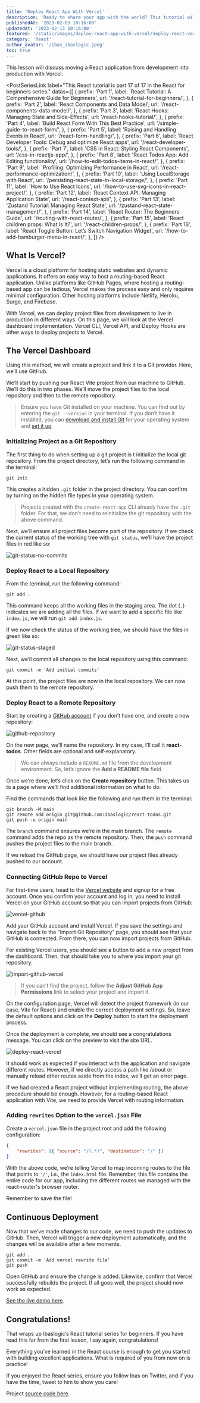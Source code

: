 ```yaml
---
title: 'Deploy React App With Vercel'
description: 'Ready to share your app with the world? This tutorial will show you how to deploy your React app to Vercel. Get started now and publish your React app for free!'
publishedAt: '2023-02-03 10:16:00'
updatedAt: '2023-02-13 10:16:00'
featured: '/static/images/deploy-react-app-with-vercel/deploy-react-vercel.png'
category: 'React'
author_avatar: '/ibas_ibaslogic.jpeg'
toc: true
---
```


This lesson will discuss moving a React application from development into production with Vercel.

<PostSeriesLink
  label="This React tutorial is part 17 of 17 in the React for beginners series."
  datas={[
    {
      prefix: 'Part 1',
      label: 'React Tutorial: A Comprehensive Guide for Beginners',
      url: '/react-tutorial-for-beginners/',
    },
    {
      prefix: 'Part 2',
      label: 'React Components and Data Model',
      url: '/react-components-data-model/',
    },
    {
      prefix: 'Part 3',
      label: 'React Hooks: Managing State and Side-Effects',
      url: '/react-hooks-tutorial/',
    },
    {
      prefix: 'Part 4',
      label: 'Build React Form With This Best Practice',
      url: '/simple-guide-to-react-form/',
    },
    {
      prefix: 'Part 5',
      label: 'Raising and Handling Events in React',
      url: '/react-form-handling/',
    },
    {
      prefix: 'Part 6',
      label: 'React Developer Tools: Debug and optimize React apps',
      url: '/react-developer-tools/',
    },
    {
      prefix: 'Part 7',
      label: 'CSS in React: Styling React Components',
      url: '/css-in-reactjs-app/',
    },
    {
      prefix: 'Part 8',
      label: 'React Todos App: Add Editing functionality',
      url: '/how-to-edit-todos-items-in-react/',
    },
    {
      prefix: 'Part 9',
      label: 'Profiling: Optimizing Performance in React',
      url: '/react-performance-optimization/',
    },
    {
      prefix: 'Part 10',
      label: 'Using LocalStorage with React',
      url: '/persisting-react-state-in-local-storage/',
    },
    {
      prefix: 'Part 11',
      label: 'How to Use React Icons',
      url: '/how-to-use-svg-icons-in-react-project/',
    },
    {
      prefix: 'Part 12',
      label: 'React Context API: Managing Application State',
      url: '/react-context-api/',
    },
    {
      prefix: 'Part 13',
      label: 'Zustand Tutorial: Managing React State',
      url: '/zustand-react-state-management/',
    },
    {
      prefix: 'Part 14',
      label: 'React Router: The Beginners Guide',
      url: '/routing-with-react-router/',
    },
    {
      prefix: 'Part 15',
      label: 'React children props: What Is It?',
      url: '/react-children-props/',
    },
    {
      prefix: 'Part 16',
      label: 'React Toggle Button: Let’s Switch Navigation Widget',
      url: '/how-to-add-hamburger-menu-in-react/',
    },
  ]}
/>

## What Is Vercel?

Vercel is a cloud platform for hosting static websites and dynamic applications. It offers an easy way to host a routing-based React application. Unlike platforms like GitHub Pages, where hosting a routing-based app can be tedious, Vercel makes the process easy and only requires minimal configuration. Other hosting platforms include Netlify, Heroku, Surge, and Firebase. 

With Vercel, we can deploy project files from development to live in production in different ways. On this page, we will look at the Vercel dashboard implementation. Vercel CLI, Vercel API, and Deploy Hooks are other ways to deploy projects to Vercel.

## The Vercel Dashboard

Using this method, we will create a project and link it to a Git provider. Here, we’ll use GitHub. 

We’ll start by pushing our React Vite project from our machine to GitHub. We’ll do this in two phases. We’ll move the project files to the local repository and then to the remote repository. 


> Ensure you have Git installed on your machine. You can find out by entering the `git --version` in your terminal. If you don’t have it installed, you can [download and install Git](https://git-scm.com/downloads) for your operating system and [set it up](https://www.atlassian.com/git/tutorials/install-git).


### Initializing Project as a Git Repository 

The first thing to do when setting up a git project is t initialize the local git repository. From the project directory, let’s run the following command in the terminal:

```shell
git init
```
This creates a hidden `.git` folder in the project directory. You can confirm by turning on the hidden file types in your operating system.

> Projects created with the `create-react-app` CLI already have the `.git` folder. For that, we don’t need to reinitialize the git repository with the above command. 

Next, we’ll ensure all project files become part of the repository. If we check the current status of the working tree with `git status`, we’ll have the project files in red like so:

![git-status-no-commits](/static/images/deploy-react-app-with-vercel/git-status-no-commits.png)

### Deploy React to a Local Repository

From the terminal, run the following command:

```shell
git add .
```
This command keeps all the working files in the staging area. The dot (`.`) indicates we are adding all the files. If we want to add a specific file like `index.js`, we will run `git add index.js`.

If we now check the status of the working tree, we should have the files in green like so:

![git-status-staged](/static/images/deploy-react-app-with-vercel/git-status-staged.png)

Next, we’ll commit all changes to the local repository using this command:

```shell
git commit -m 'Add initial commits'
```
At this point, the project files are now in the local repository. We can now push them to the remote repository.

### Deploy React to a Remote Repository 

Start by creating a [GitHub account](https://github.com/) if you don’t have one, and create a new repository:

![github-repository](/static/images/deploy-react-app-with-vercel/github-repository.png)

On the new page, we’ll name the repository. In my case, I’ll call it **react-todos**. Other fields are optional and self-explanatory.

> We can always include a `README.md` file from the development environment. So, let’s ignore the **Add a README file** field. 

Once we’re done, let’s click on the **Create repository** button. This takes us to a page where we’ll find additional information on what to do. 

Find the commands that look like the following and run them in the terminal:

```shell
git branch -M main
git remote add origin git@github.com:Ibaslogic/react-todos.git
git push -u origin main
```
The `branch` command ensures we’re in the main branch. The `remote` command adds the repo as the remote repository. Then, the `push` command pushes the project files to the main branch. 

If we reload the GitHub page, we should have our project files already pushed to our account. 

### Connecting GitHub Repo to Vercel

For first-time users, head to the [Vercel website](https://vercel.com/) and signup for a free account. Once you confirm your account and log in, you need to install Vercel on your GitHub account so that you can import projects from GitHub:

![vercel-github](/static/images/deploy-react-app-with-vercel/vercel-github.png)

Add your GitHub account and install Vercel. If you save the settings and navigate back to the “Import Git Repository” page, you should see that your GitHub is connected. From there, you can now import projects from GitHub. 

For existing Vercel users, you should see a button to add a new project from the dashboard. Then, that should take you to where you import your git repository.

![import-github-vercel](/static/images/deploy-react-app-with-vercel/import-github-vercel.png)

> If you can’t find the project, follow the **Adjust GitHub App Permissions** link to select your project and import it.

On the configuration page, Vercel will detect the project framework (in our case, Vite for React) and enable the correct deployment settings. So, leave the default options and click on the **Deploy** button to start the deployment process.

Once the deployment is complete, we should see a congratulations message. You can click on the preview to visit the site URL.

![deploy-react-vercel](/static/images/deploy-react-app-with-vercel/deploy-react-vercel.png)

It should work as expected if you interact with the application and navigate different routes. However, if we directly access a path like /about or manually reload other routes aside from the index, we’ll get an error page. 

If we had created a React project without implementing routing, the above procedure should be enough. However, for a routing-based React application with Vite, we need to provide Vercel with routing information. 

### Adding `rewrites` Option to the `vercel.json` File

Create a `vercel.json` file in the project root and add the following configuration:

```json showLineNumbers
{
    "rewrites": [{ "source": "/(.*)", "destination": "/" }]
}
```
With the above code, we’re telling Vercel to map incoming routes to the file that points to `'/'`, i.e., the `index.html` file. Remember, this file contains the entire code for our app, including the different routes we managed with the react-router's browser router. 

Remember to save the file!

## Continuous Deployment

Now that we’ve made changes to our code, we need to push the updates to GitHub. Then, Vercel will trigger a new deployment automatically, and the changes will be available after a few moments.

```shell
git add .
git commit -m 'Add vercel rewrite file'
git push
```
Open GitHub and ensure the change is added. Likewise, confirm that Vercel successfully rebuilds the project. If all goes well, the project should now work as expected. 

[See the live demo here](https://react-todos-ibas.vercel.app/).

## Congratulations!

That wraps up Ibaslogic’s React tutorial series for beginners. If you have read this far from the first lesson, I say again, congratulations! 

Everything you’ve learned in the React course is enough to get you started with building excellent applications. What is required of you from now on is practice! 

If you enjoyed the React series, ensure you follow Ibas on Twitter, and if you have the time, tweet to him to show you care!

Project [source code here](https://github.com/Ibaslogic/react-todo-project).



